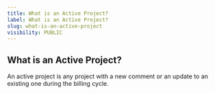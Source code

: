 ```yaml
---
title: What is an Active Project?
label: What is an Active Project?
slug: what-is-an-active-project
visibility: PUBLIC
---
```

## What is an Active Project?

An active project is any project with a new comment or an update to an existing one during the billing cycle.
